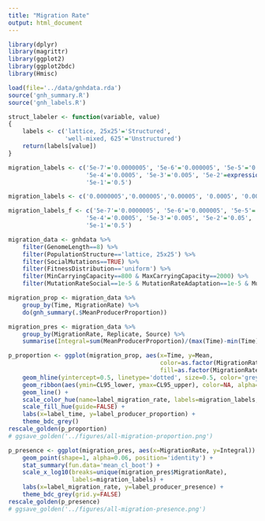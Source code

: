 ```yaml
---
title: "Migration Rate"
output: html_document
---
```


```r
library(dplyr)
library(magrittr)
library(ggplot2)
library(ggplot2bdc)
library(Hmisc)

load(file='../data/gnhdata.rda')
source('gnh_summary.R')
source('gnh_labels.R')

struct_labeler <- function(variable, value)
{
    labels <- c('lattice, 25x25'='Structured',
                'well-mixed, 625'='Unstructured')
    return(labels[value])
}

migration_labels <- c('5e-7'='0.0000005', '5e-6'='0.000005', '5e-5'='0.00005',
                      '5e-4'='0.0005', '5e-3'='0.005', '5e-2'=expression(bold('0.05')),
                      '5e-1'='0.5')

migration_labels <- c('0.0000005','0.000005','0.00005', '0.0005', '0.005', expression(bold('0.05')), '0.5')

migration_labels_f <- c('5e-7'='0.0000005', '5e-6'='0.000005', '5e-5'='0.00005',
                      '5e-4'='0.0005', '5e-3'='0.005', '5e-2'='0.05',
                      '5e-1'='0.5')
```

```r
migration_data <- gnhdata %>%
    filter(GenomeLength==8) %>%
    filter(PopulationStructure=='lattice, 25x25') %>%
    filter(SocialMutations==TRUE) %>%
    filter(FitnessDistribution=='uniform') %>%
    filter(MinCarryingCapacity==800 & MaxCarryingCapacity==2000) %>%
    filter(MutationRateSocial==1e-5 & MutationRateAdaptation==1e-5 & MutationRateStress==1e-5)
```

```r
migration_prop <- migration_data %>%
    group_by(Time, MigrationRate) %>%
    do(gnh_summary(.$MeanProducerProportion))

migration_pres <- migration_data %>%
    group_by(MigrationRate, Replicate, Source) %>%
    summarise(Integral=sum(MeanProducerProportion)/(max(Time)-min(Time)))

```

```r
p_proportion <- ggplot(migration_prop, aes(x=Time, y=Mean,
                                           color=as.factor(MigrationRate),
                                           fill=as.factor(MigrationRate))) +
    geom_hline(yintercept=0.5, linetype='dotted', size=0.5, color='grey70') +   
    geom_ribbon(aes(ymin=CL95_lower, ymax=CL95_upper), color=NA, alpha=0.2) +   
    geom_line() +
    scale_color_hue(name=label_migration_rate, labels=migration_labels, guide=guide_legend(order=1)) +
    scale_fill_hue(guide=FALSE) +
    labs(x=label_time, y=label_producer_proportion) +
    theme_bdc_grey()
rescale_golden(p_proportion)
# ggsave_golden('../figures/all-migration-proportion.png')

```


```r
p_presence <- ggplot(migration_pres, aes(x=MigrationRate, y=Integral)) +
    geom_point(shape=1, alpha=0.06, position='identity') +
    stat_summary(fun.data='mean_cl_boot') +
    scale_x_log10(breaks=unique(migration_pres$MigrationRate),
                  labels=migration_labels) +
    labs(x=label_migration_rate, y=label_producer_presence) +
    theme_bdc_grey(grid.y=FALSE)
rescale_golden(p_presence)
# ggsave_golden('../figures/all-migration-presence.png')
```

